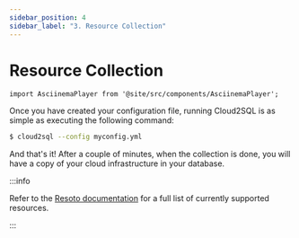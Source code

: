 ```yaml
---
sidebar_position: 4
sidebar_label: "3. Resource Collection"
---
```


# Resource Collection

```mdx-code-block
import AsciinemaPlayer from '@site/src/components/AsciinemaPlayer';
```

Once you have created your configuration file, running Cloud2SQL is as simple as executing the following command:

```bash
$ cloud2sql --config myconfig.yml
```

And that's it! After a couple of minutes, when the collection is done, you will have a copy of your cloud infrastructure in your database.

<p><AsciinemaPlayer src={require('./asciinema/cloud2sql-cfg_and_run.cast').default} cols={80} rows={20} preload={true} autoPlay={false} loop={false} poster="npt:0:3" /></p>

:::info

Refer to the [Resoto documentation](https://resoto.com/docs/reference/data-models) for a full list of currently supported resources.

:::
